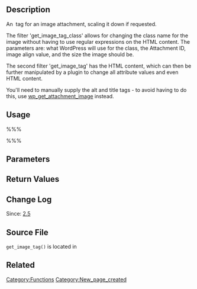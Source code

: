 == Description ==

An <img src /> tag for an image attachment, scaling it down if requested.

The filter 'get_image_tag_class' allows for changing the class name for the image without having to use regular expressions on the HTML content. The parameters are: what WordPress will use for the class, the Attachment ID, image align value, and the size the image should be.

The second filter 'get_image_tag' has the HTML content, which can then be further manipulated by a plugin to change all attribute values and even HTML content.

You'll need to manually supply the alt and title tags - to avoid having to do this, use [[Function_Reference/wp_get_attachment_image|wp_get_attachment_image]] instead.

== Usage ==

%%%<?php get_image_tag( $id, $alt, $title, $align, $size ); ?>%%%

== Parameters ==

{{Parameter|$id|int|Attachment ID.|required}}

{{Parameter|$alt|string|Image Description for the alt attribute.|required}}

{{Parameter|$title|string|Image Description for the title attribute.|required}}

{{Parameter|$align|string|Part of the class name for aligning the image.|required}}

{{Parameter|$size|string|Optional. Default is 'medium'.|optional|medium}}

== Return Values ==

{{Return||string|HTML IMG element for given image attachment}}

== Change Log ==

Since: [[Version 2.5|2.5]]

== Source File ==

<tt>get_image_tag()</tt> is located in {{Trac|wp-includes/media.php}}

== Related ==

{{Attachment Tags}}


[[Category:Functions]]

[[Category:New_page_created]]